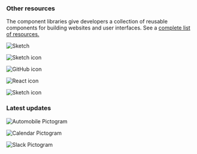 

### Other resources

The component libraries give developers a collection of reusable components for
building websites and user interfaces. See a
[complete list of resources.](/resources)

<Row className="resource-card-group">
  <Column colMd={4} colLg={4} noGutterSm>
    <ResourceCard
      subTitle="Sketch Theme libraries"
      actionIcon="arrowRight"
      href="/resources#carbon"
      >

![Sketch](./../images/icon/sketch-symbol.svg)

</ResourceCard>
  </Column>
<Column colLg={4} colMd={4} noGutterSm>
  <ResourceCard
    subTitle="IBM.com Web Standards"
    target="_blank"
    href="https://www.ibm.com/standards/web/"
    >

![Sketch icon](./../images/icon/bee_icon.svg)

</ResourceCard>
  </Column>
  <Column colMd={4} colLg={4} noGutterSm>
   <ResourceCard
       subTitle="Carbon for IBM.com Components Repo"
       target="_blank"
       href="https://github.com/carbon-design-system/carbon-for-ibm-dotcom"
       >

![GitHub icon](./../images/icon/github-icon.svg)

</ResourceCard>
  </Column>
<Column colLg={4} colMd={4} noGutterSm>
  <ResourceCard
    subTitle="Carbon for IBM.com React Storybook"
    target="_blank"
    href="https://www.ibm.com/standards/carbon/react/?path=/story/overview-get-started--default"
    >

![React icon](../images/icon/react-icon.svg)

  </ResourceCard>
</Column>
<Column colLg={4} colMd={4} noGutterSm>
  <ResourceCard
    subTitle="Carbon Devtools"
    target="_blank"
    href="/resources/carbon-devtools"
    >

![Sketch icon](./../images/icon/devtool-icon.svg)

</ResourceCard>
  </Column>
</Row>

### Latest updates

<Row className="resource-card-group feature-card-group">
<Column colMd={4} colLg={4} noGutterSm>
<ResourceCard
    subTitle="View"
    title="Roadmap"
    actionIcon="launch"
    aspectRatio="1:1"
    target="_blank"
    href="https://github.com/carbon-design-system/carbon-for-ibm-dotcom/wiki/Roadmap"
    >

![Automobile Pictogram](../images/icon/automobile.svg)

  </ResourceCard>
</Column>

<Column colMd={4} colLg={4} noGutterSm>
<ResourceCard
    subTitle="View"
    title="Release schedule"
    actionIcon="launch"
    aspectRatio="1:1"
    target="_blank"
    href="https://github.com/carbon-design-system/carbon-for-ibm-dotcom/issues/5888"
    >

![Calendar Pictogram](../images/icon/calendar.svg)

  </ResourceCard>
</Column>

<Column colMd={4} colLg={4} noGutterSm>
<ResourceCard
    subTitle="Join"
    title="carbon-for-ibm-dotcom"
    actionIcon="launch"
    aspectRatio="1:1"
    target="_blank"
    href="https://cognitive-app.slack.com/archives/C2PLX8GQ6"
    >

![Slack Pictogram](../images/icon/slack_pictogram.svg)

  </ResourceCard>
</Column>
</Row>
